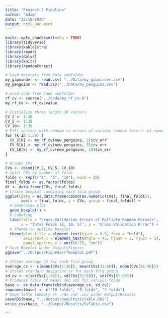 ```yaml
---
title: "Project 2 Pipeline"
author: "Adam"
date: "12/16/2020"
output: html_document
---
```


```r
knitr::opts_chunk$set(echo = TRUE)
library(tidyverse)
library(kableExtra)
library(readr)
library(dplyr)
library(knitr)
library(randomForest)
```

```r
# Load datasets from Data subfolder
my_gapminder <- read.csv( "../Data/my_gapminder.csv")
my_penguins <- read.csv("../Data/my_penguins.csv")

```

```r
# Load code from Code subfolder
rf_cv <- source("../Code/my_rf_cv.R")
my_rf_cv <- rf_cv$value
```

```r
# Initialize three length 30 vectors
CV_2 <- 1:30
CV_5 <- 1:30
CV_10<- 1:30
# Fill vectors with random cv errors of various random forests of same folds
for (k in 1:30) {
  CV_2[k] <- my_rf_cv(new_penguins, 2)$cv_err
  CV_5[k] <- my_rf_cv(new_penguins, 5)$cv_err
  CV_10[k] <- my_rf_cv(new_penguins, 10)$cv_err 
}
```

```r
# Groups CVs
CVs <- cbind(CV_2, CV_5, CV_10)
# Split CVs by number of folds
folds <- rep(c("2", "5", "10"), each = 30)
final_folds <- as.factor(folds)
df <- data.frame(CVs, final_folds)
# Create boxplot combining each fold group
ggplot(data = as.data.frame(cbind(as.numeric(CVs), final_folds)), 
       aes(x = final_folds, y = CVs, group = final_folds)) +
  # Generates plot
  geom_boxplot() +
  # Labeling
  labs(title = "Cross-Validation Errors of Multiple Random Forests", 
       x = "Total Folds (2, 10, 5)", y = "Cross-Validation Error") +
  # Themes to outline boxplot
  theme(plot.title = element_text(hjust = 0.5, face = "bold"), 
        axis.text.x = element_text(angle = 45, hjust = 1, vjust = 1),
        panel.spacing.x = unit(0.75, "cm")) 
# Save Boxplot under Output/Figures
ggsave("../Output/Figures/rfboxplot.pdf")

```

```r
# Stores average CV for each fold group
average_cv <- c(mean(CVs[1:30]), mean(CVs[31:60]), mean(CVs[61:90]))
# Stores standard deviation cv for each fold group
sd_cv <- c(sd(CVs[1:30]), sd(CVs[31:60]), sd(CVs[61:90]))
# Produces table of means and sds for various folds
base <- as.data.frame(cbind(average_cv, sd_cv))
rownames(base) <- c("10 folds", "5 folds", "2 folds")
# Save table summary as .rds and .csv under Output/Results
saveRDS(base, "../Output/Results/CvTable.RDS")
write_csv(base, "../Output/Results/CvTable.csv")
```

```




